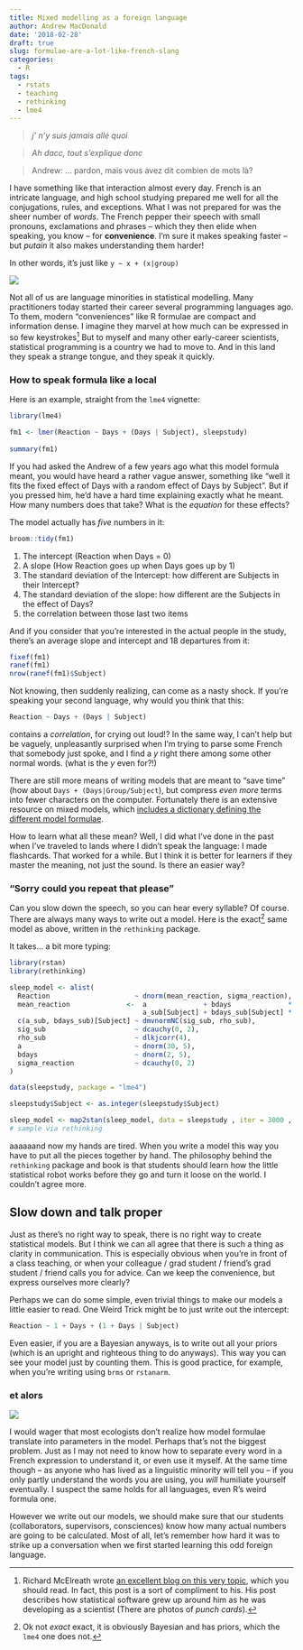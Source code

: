 ```yaml
---
title: Mixed modelling as a foreign language
author: Andrew MacDonald
date: '2018-02-28'
draft: true
slug: formulae-are-a-lot-like-french-slang
categories:
  - R
tags:
  - rstats
  - teaching
  - rethinking
  - lme4
---
```



> _j' n'y suis jamais allé quoi_

> _Ah dacc, tout s'explique donc_

> Andrew: ... pardon, mais vous avez dit combien de mots là?

I have something like that interaction almost every day. French is an intricate language, and high school studying prepared me well for all the conjugations, rules, and exceptions. What I was not prepared for was the sheer number of _words_. The French pepper their speech with small pronouns, exclamations and phrases -- which they then elide when speaking, you know -- for **convenience**. I'm sure it makes speaking faster -- but _putain_ it also makes understanding them harder!

In other words, it's just like `y ~ x + (x|group)`

![](https://media.giphy.com/media/1ee0TtdaC6Oas/giphy.gif)

Not all of us are language minorities in statistical modelling. Many practitioners today started their career several programming languages ago. To them, modern "conveniences" like R formulae are compact and information dense. I imagine they marvel at how much can be expressed in so few keystrokes^[Richard McElreath wrote [an excellent blog on this very topic](http://elevanth.org/blog/2017/08/28/first-world-modeling-problems/), which you should read. In fact, this post is a sort of compliment to his. His post describes how statistical software grew up around him as he was developing as a scientist (There are photos of _punch cards_).] But to myself and many other early-career scientists, statistical programming is a country we had to move to. And in this land they speak a strange tongue, and they speak it quickly.

### How to speak formula like a local

Here is an example, straight from the `lme4` vignette:

```r
library(lme4)

fm1 <- lmer(Reaction ~ Days + (Days | Subject), sleepstudy)
  
summary(fm1)

```

If you had asked the Andrew of a few years ago what this model formula meant, you would have heard a rather vague answer, something like "well it fits the fixed effect of Days with a random effect of Days by Subject". But if you pressed him, he'd have a hard time explaining exactly what he meant. How many numbers does that take? What is the _equation_ for these effects? 

The model actually has _five_ numbers in it:

```r
broom::tidy(fm1)
```

1. The intercept (Reaction when Days = 0)
2. A slope (How Reaction goes up when Days goes up by 1)
3. The standard deviation of the Intercept: how different are Subjects in their Intercept?
4. The standard deviation of the slope: how different are the Subjects in the effect of Days?
5. the correlation between those last two items

And if you consider that you're interested in the actual people in the study, there's an average slope and intercept and 18 departures from it:

```r
fixef(fm1)
ranef(fm1)
nrow(ranef(fm1)$Subject)
```

Not knowing, then suddenly realizing, can come as a nasty shock. If you're speaking your second language, why would you think that this:

```r
Reaction ~ Days + (Days | Subject)
```

contains a *correlation*, for crying out loud!? In the same way, I can't help but be vaguely, unpleasantly surprised when I'm trying to parse some French that somebody just spoke, and I find a _y_ right there among some other normal words. (what is the _y_ even for?!)

There are still more means of writing models that are meant to "save time" (how about `Days + (Days|Group/Subject`), but compress *even more* terms into fewer characters on the computer. Fortunately there is an extensive resource on mixed models, which [includes a dictionary defining the different model formulae](http://bbolker.github.io/mixedmodels-misc/glmmFAQ.html#model-specification). 

How to learn what all these mean? Well, I did what I've done in the past when I've traveled to lands where I didn't speak the language: I made flashcards. That worked for a while. But I think it is better for learners if they master the meaning, not just the sound. Is there an easier way?

### "Sorry could you repeat that please"

Can you slow down the speech, so you can hear every syllable? Of course. There are always many ways to write out a model. Here is the exact^[Ok not *exact* exact, it is obviously Bayesian and has priors, which the `lme4` one does not.] same model as above, written in the `rethinking` package. 

It takes... a bit more typing:

```r
library(rstan)
library(rethinking)

sleep_model <- alist(
  Reaction                     ~ dnorm(mean_reaction, sigma_reaction),  
  mean_reaction              <-  a              + bdays              * Days + 
                                 a_sub[Subject] + bdays_sub[Subject] * Days,
  c(a_sub, bdays_sub)[Subject] ~ dmvnormNC(sig_sub, rho_sub),
  sig_sub                      ~ dcauchy(0, 2),
  rho_sub                      ~ dlkjcorr(4),
  a                            ~ dnorm(30, 5),
  bdays                        ~ dnorm(2, 5),
  sigma_reaction               ~ dcauchy(0, 2)
)

data(sleepstudy, package = "lme4")

sleepstudy$Subject <- as.integer(sleepstudy$Subject)

sleep_model <- map2stan(sleep_model, data = sleepstudy , iter = 3000 , warmup=1000 , chains=1 , cores=1 )
# sample via rethinking

```

aaaaaand now my hands are tired. When you write a model this way you have to put all the pieces together by hand. The philosophy behind the `rethinking` package and book is that students should learn how the little statistical robot works before they go and turn it loose on the world. I couldn't agree more. 

## Slow down and talk proper

Just as there's no right way to speak, there is no right way to create statistical models. But I think we can all agree that there is such a thing as clarity in communication. This is especially obvious when you're in front of a class teaching, or when your colleague / grad student / friend's grad student / friend calls you for advice.  Can we keep the convenience, but express ourselves more clearly?

Perhaps we can do some simple, even trivial things to make our models a little easier to read. One Weird Trick might be to just write out the intercept: 

```r
Reaction ~ 1 + Days + (1 + Days | Subject)
```

Even easier, if you are a Bayesian anyways, is to write out all your priors (which is an upright and righteous thing to do anyways). This way you can see your model just by counting them. This is good practice, for example, when you're writing using `brms` or `rstanarm`.

### et alors

![](https://media.giphy.com/media/WVN0TgKnNEFc4/giphy.gif)

I would wager that most ecologists don't realize how model formulae translate into parameters in the model. Perhaps that's not the biggest problem. Just as I may not need to know how to separate every word in a French expression to understand it, or even use it myself. At the same time though -- as anyone who has lived as a linguistic minority will tell you -- if you only partly understand the words you are using, you _will_ humiliate yourself eventually. I suspect the same holds for all languages, even R's weird formula one. 

However we write out our models, we should make sure that our students (collaborators, supervisors, consciences) know how many actual numbers are going to be calculated. Most of all, let's remember how hard it was to strike up a conversation when we first started learning this odd foreign language.


